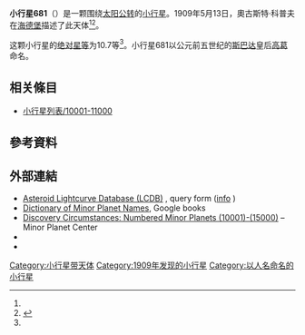 {{Infobox planet
 | minorplanet     = yes
 | name            = 681 Gorgo
 | background      = #D6D6D6
 | image = 
 | image_size      = 
 | caption         =
 | discovery_ref   =  <ref name="MPC-object" />
 | discoverer      = [[奧古斯特·科普夫|奧古斯特·科普夫]]
 | discovery_site  = [[海德堡|海德堡]]
 | discovered      = 1909年5月13日
 | mpc_name        = 681 Gorgo
 | alt_names       = 681 Gorgo
 | pronounced      = 
 | named_after     = <ref name="MPC-object" />
 | mp_category     = [[主帶小行星|主帶小行星]] <ref name="MPC-object" /><ref name="jpldata" />
 | orbit_ref       = <ref name="a">[http://ssd.jpl.nasa.gov/sbdb.cgi?sstr=681 681] {{Wayback|url=http://ssd.jpl.nasa.gov/sbdb.cgi?sstr=681 |date=20210815150018 }}，小行星數據庫瀏覽器（JPL Small-Body Database Browser）－[[美国国家航空航天局|美国国家航空航天局]]喷气推进实验室</ref>
 | epoch           = 2018-03-23.0（[[儒略日|JD]] 2458200.5）
 | uncertainty     = 0
 | observation_arc = 
 | aphelion = {{convert|3.426|AU|km|3|abbr=on|lk=out}}
 | perihelion      = {{convert|2.7861905|AU|km|3|abbr=on}}
 | semimajor       = 3.1058507
 | eccentricity    = 0.1029219
 | period          = 5.47[[儒略年|yr]]
 | mean_anomaly    = 254.28021[[度|°]]
 | mean_motion     = {{Deg2DMS|0.18006650|sup=ms}} / day
 | inclination     = 12.57925
 | asc_node        = 177.98507°
 | arg_peri        = 116.72855
 | mean_diameter   = 
 | rotation        = 
 | albedo          =
 | spectral_type   =
 | abs_magnitude   = 10.7<ref name="jpldata" />
}}
'''小行星681'''（{{lang-en|681 Gorgo}}）是一颗围绕[[太阳|太阳]][[公转|公转]]的[[小行星|小行星]]。1909年5月13日，奧古斯特·科普夫在[[海德堡|海德堡]]描述了此天体<ref name="a" /><ref>{{cite news|title=小行星列表|url=http://cfa-www.harvard.edu/iau/lists/NumberedMPs.txt|accessdate=2018-10-19|newspaper=哈佛大学|archive-date=2008-05-17|archive-url=https://web.archive.org/web/20080517010638/http://cfa-www.harvard.edu/iau/lists/NumberedMPs.txt|dead-url=no}}</ref>。

这颗小行星的[[绝对星等|绝对星等]]为10.7等<ref name="a" />。小行星681以公元前五世纪的[[斯巴达|斯巴达]]皇后[[高葛|高葛]]命名。

== 相关條目 ==
*[[小行星列表/10001-11000|小行星列表/10001-11000]]

== 參考資料 ==
{{reflist|refs=

<ref name="jpldata">{{cite web
 |type         = 2018-01-26 last obs.
 |title        = JPL Small-Body Database Browser:681 Gorgo-681 Gorgo
 |url          = https://ssd.jpl.nasa.gov/sbdb.cgi?sstr=681
 |publisher    = [[Jet_Propulsion_Laboratory|Jet Propulsion Laboratory]]
 |accessdate   = 28 March 2018
 |archive-date = 2021-08-15
 |archive-url  = https://web.archive.org/web/20210815150018/https://ssd.jpl.nasa.gov/sbdb.cgi?sstr=681
 |dead-url     = no
}}</ref>

<ref name="MPC-object">{{cite web
  |title      = 681 Gorgo
  |work      = Minor Planet Center
  |url      = https://www.minorplanetcenter.net/db_search/show_object?object_id=681
  |accessdate      = 28 March 2018
  |archive-date      = 2016-03-04
  |archive-url      = https://web.archive.org/web/20160304111209/http://minorplanetcenter.net/db_search/show_object?object_id=681
  |dead-url      = no
  }}</ref>

}}

==  外部連結 ==
* [http://www.minorplanet.info/PHP/lcdbsummaryquery.php Asteroid Lightcurve Database (LCDB)] {{Wayback|url=http://www.minorplanet.info/PHP/lcdbsummaryquery.php |date=20171210173955 }}, query form ([http://www.minorplanet.info/lightcurvedatabase.html info] {{Wayback|url=http://www.minorplanet.info/lightcurvedatabase.html |date=20171216050541 }})
* [https://books.google.com/books?id=aeAg1X7afOoC&pg Dictionary of Minor Planet Names], Google books
* [http://www.minorplanetcenter.net/iau/lists/NumberedMPs010001.html Discovery Circumstances: Numbered Minor Planets (10001)-(15000)] {{Wayback|url=http://www.minorplanetcenter.net/iau/lists/NumberedMPs010001.html |date=20180612162317 }} – Minor Planet Center
* {{AstDys|681}}
* {{JPL small body}}

{{Minor Planet Number|[[小行星680|小行星680]]|[[小行星682|小行星682]]}}
{{小天体}}

[[Category:小行星带天体|Category:小行星带天体]]
[[Category:1909年发现的小行星|Category:1909年发现的小行星]]
[[Category:以人名命名的小行星|Category:以人名命名的小行星]]